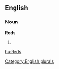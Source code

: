 ==English==

===Noun===
'''Reds'''

# {{plural of|[[Red]]}}

[[Category:English plurals]]

[[hu:Reds]]